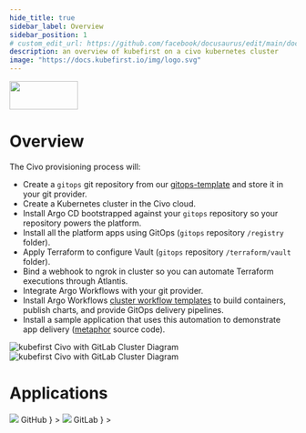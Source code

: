 ```yaml
---
hide_title: true
sidebar_label: Overview
sidebar_position: 1
# custom_edit_url: https://github.com/facebook/docusaurus/edit/main/docs/api-doc-markdown.md
description: an overview of kubefirst on a civo kubernetes cluster
image: "https://docs.kubefirst.io/img/logo.svg"
---
```




<div
  style={{
    display: "flex",
    justifyContent: "flex-end",
    alignItems: "center",
  }}
>
  <div>
    <img src={config.CIVO_LOGO_URL} height="50" width="120" />
  </div>
</div>

# Overview

The Civo provisioning process will:

- Create a `gitops` git repository from our [gitops-template](https://github.com/kubefirst/gitops-template) and store it in your git provider.
- Create a Kubernetes cluster in the Civo cloud.
- Install Argo CD bootstrapped against your `gitops` repository so your repository powers the platform.
- Install all the platform apps using GitOps (`gitops` repository `/registry` folder).
- Apply Terraform to configure Vault (`gitops` repository `/terraform/vault` folder).
- Bind a webhook to ngrok in cluster so you can automate Terraform executions through Atlantis.
- Integrate Argo Workflows with your git provider.
- Install Argo Workflows [cluster workflow templates](https://argoproj.github.io/argo-workflows/cluster-workflow-templates/#cluster-workflow-templates) to build containers, publish charts, and provide GitOps delivery pipelines.
- Install a sample application that uses this automation to demonstrate app delivery ([metaphor](https://github.com/kubefirst/gitops-template/tree/main/metaphor) source code).

![kubefirst Civo with GitLab Cluster Diagram](../img/civo/gitlab/installation-diagram-light.png#light-mode)![kubefirst Civo with GitLab Cluster Diagram](../img/civo/gitlab/installation-diagram-dark.png#dark-mode)

# Applications

<Tabs groupId="git_provider" defaultValue="github" queryString>
    <TabItem
      attributes={{className: styles.github}}
      value="github"
      label={
        <div className="git-tab">
          <img src="https://assets.kubefirst.com/console/github.svg" />
          <span>GitHub</span>
        </div>
      }
    >
      <GitHubOverview />
    </TabItem>
    <TabItem
      value="gitlab"
      attributes={{className: styles.gitlab}}
      label={
        <div className="git-tab">
          <img src="https://assets.kubefirst.com/console/gitlab.svg" />
          <span>GitLab</span>
        </div>
      }
    >
      <GitLabOverview />
    </TabItem>
</Tabs>
